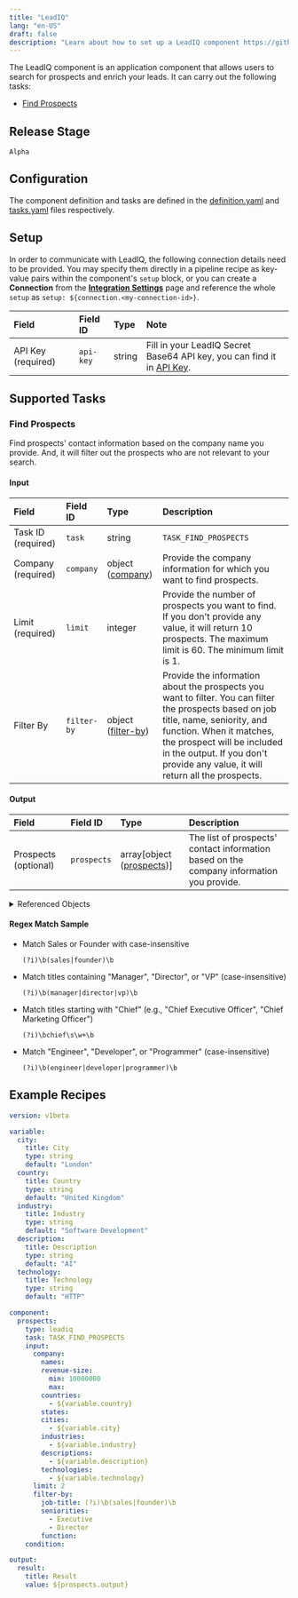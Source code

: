 ```yaml
---
title: "LeadIQ"
lang: "en-US"
draft: false
description: "Learn about how to set up a LeadIQ component https://github.com/instill-ai/instill-core"
---
```


The LeadIQ component is an application component that allows users to search for prospects and enrich your leads.
It can carry out the following tasks:
- [Find Prospects](#find-prospects)



## Release Stage

`Alpha`



## Configuration

The component definition and tasks are defined in the [definition.yaml](https://github.com/instill-ai/pipeline-backend/blob/main/pkg/component/application/leadiq/v0/config/definition.yaml) and [tasks.yaml](https://github.com/instill-ai/pipeline-backend/blob/main/pkg/component/application/leadiq/v0/config/tasks.yaml) files respectively.




## Setup


In order to communicate with LeadIQ, the following connection details need to be
provided. You may specify them directly in a pipeline recipe as key-value pairs
within the component's `setup` block, or you can create a **Connection** from
the [**Integration Settings**](https://docs.instill-ai.com/docs/set-up-component)
page and reference the whole `setup` as `setup:
${connection.<my-connection-id>}`.

<div class="markdown-col-no-wrap" data-col-1 data-col-2>

| Field | Field ID | Type | Note |
| :--- | :--- | :--- | :--- |
| API Key (required) | `api-key` | string | Fill in your LeadIQ Secret Base64 API key, you can find it in [API Key](https://account.leadiq.com/app/settings/api-keys). |

</div>





## Supported Tasks

### Find Prospects

Find prospects' contact information based on the company name you provide. And, it will filter out the prospects who are not relevant to your search.

<h4 id="find-prospects-input">Input</h4>
<div class="markdown-col-no-wrap" data-col-1 data-col-2>

| Field | Field ID | Type | Description |
| :--- | :--- | :--- | :--- |
| Task ID (required) | `task` | string | `TASK_FIND_PROSPECTS` |
| Company (required) | `company` | object ([company](#find-prospects-company)) | Provide the company information for which you want to find prospects. |
| Limit (required) | `limit` | integer | Provide the number of prospects you want to find. If you don't provide any value, it will return 10 prospects. The maximum limit is 60. The minimum limit is 1. |
| Filter By | `filter-by` | object ([filter-by](#find-prospects-filter-by)) | Provide the information about the prospects you want to filter. You can filter the prospects based on job title, name, seniority, and function. When it matches, the prospect will be included in the output. If you don't provide any value, it will return all the prospects. |
</div>

<h4 id="find-prospects-output">Output</h4>
<div class="markdown-col-no-wrap" data-col-1 data-col-2>

| Field | Field ID | Type | Description |
| :--- | :--- | :--- | :--- |
| Prospects (optional) | `prospects` | array[object ([prospects](#find-prospects-prospects))] | The list of prospects' contact information based on the company information you provide. |
</div>

<details>
<summary> Referenced Objects</summary>
<h4 id="find-prospects-company">Company <sup><small><small>Referenced in <a href="#find-prospects-input">Input</a></small></small></sup></h4>

Provide the company information for which you want to find prospects.

<div class="markdown-col-no-wrap" data-col-1 data-col-2>

| Field | Field ID | Type | Note |
| :--- | :--- | :--- | :--- |
| Names | `names` | array | Provide the company names for which you want to find prospects. |
| Revenue Size | `revenue-size` | object ([revenue-size](#find-prospects-revenue-size)) | Provide the min or max revenue size of the company you want to find prospects. If you don't provide any value, it will return all the prospects. If you set the company names, the revenue size will be ignored. |
| Countries | `countries` | array | Provide the countries of the company you want to find prospects. If you don't provide any value, it will return all the prospects. |
| States | `states` | array | Provide the states of the company you want to find prospects. If you don't provide any value, it will return all the prospects. |
| Cities | `cities` | array | Provide the cities of the company you want to find prospects. If you don't provide any value, it will return all the prospects. |
| Industries | `industries` | array | Provide the industries of the company you want to find prospects. If you don't provide any value, it will return all the prospects. |
| Descriptions | `descriptions` | array | Provide the descriptions of the company you want to find prospects. In LeadIQ, it will return the similar companies based on the descriptions. |
| Technologies | `technologies` | array | Provide the technologies used by the company you want to find prospects. If you don't provide any value, it will return all the prospects. |
</div>

<h4 id="find-prospects-filter-by">Filter By <sup><small><small>Referenced in <a href="#find-prospects-input">Input</a></small></small></sup></h4>

Provide the information about the prospects you want to filter. You can filter the prospects based on job title, name, seniority, and function. When it matches, the prospect will be included in the output. If you don't provide any value, it will return all the prospects.

<div class="markdown-col-no-wrap" data-col-1 data-col-2>

| Field | Field ID | Type | Note |
| :--- | :--- | :--- | :--- |
| Job Title | `job-title` | string | Provide the job title of the prospects you want to filter with [regular expression](https://developer.mozilla.org/en-US/docs/Web/JavaScript/Guide/Regular_expressions). |
| Seniorities | `seniorities` | array | Provide the seniorities of the prospects you want to filter. |
| Function | `function` | string | Provide the function of the prospects you want to filter with [regular expression](https://developer.mozilla.org/en-US/docs/Web/JavaScript/Guide/Regular_expressions). |
</div>

<h4 id="find-prospects-prospects">Prospects <sup><small><small>Referenced in <a href="#find-prospects-output">Output</a></small></small></sup></h4>

The list of prospects' contact information based on the company information you provide.

<div class="markdown-col-no-wrap" data-col-1 data-col-2>

| Field | Field ID | Type | Note |
| :--- | :--- | :--- | :--- |
| Name | `name` | string | The name of the prospect. |
| Job Title | `job-title` | string | The job title of the prospect. |
| Seniority | `seniority` | string | The seniority of the prospect. |
| Email | `email` | string | The email address of the prospect. |
| LinkedIn URL | `linkedin-url` | string | The LinkedIn URL of the prospect. |
| Company Name | `company-name` | string | The company name of the prospect. |
| Company Description | `company-description` | string | The description of the company from LeadIQ. |
| Company Industry | `company-industry` | string | The industry of the company from LeadIQ. |
| Company Address | `company-address` | string | The address of the company from LeadIQ. It combines the city, state, and country. |
| Company Technologies | `company-technologies` | array | The technologies used by the company from LeadIQ. |
| Company Technology Categories | `company-technology-categories` | array | The technology categories of the company from LeadIQ. |
| Revenue Size | `revenue-size` | object ([revenue-size](#find-prospects-revenue-size)) | The revenue size of the company from LeadIQ. |
</div>

<h4 id="find-prospects-revenue-size">Revenue Size <sup><small><small>Referenced in <a href="#find-prospects-company">Company</a>, <a href="#find-prospects-prospects">Prospects</a></small></small></sup></h4>

The revenue size of the company from LeadIQ.

<div class="markdown-col-no-wrap" data-col-1 data-col-2>

| Field | Field ID | Type | Note |
| :--- | :--- | :--- | :--- |
| Min | `min` | integer | The minimum revenue size of the company from LeadIQ. |
| Max | `max` | integer | The maximum revenue size of the company from LeadIQ. |
| Description | `description` | string | The description of the revenue size of the company from LeadIQ. |
</div>

</details>

#### Regex Match Sample

- Match Sales or Founder with case-insensitive
    ```regex
    (?i)\b(sales|founder)\b
    ```


- Match titles containing "Manager", "Director", or "VP" (case-insensitive)
    ```regex
    (?i)\b(manager|director|vp)\b
    ```

- Match titles starting with "Chief" (e.g., "Chief Executive Officer", "Chief Marketing Officer")
    ```regex
    (?i)\bchief\s\w+\b
    ```


- Match "Engineer", "Developer", or "Programmer" (case-insensitive)
    ```regex
    (?i)\b(engineer|developer|programmer)\b
    ```


## Example Recipes


```yaml
version: v1beta

variable:
  city:
    title: City
    type: string
    default: "London"
  country:
    title: Country
    type: string
    default: "United Kingdom"
  industry:
    title: Industry
    type: string
    default: "Software Development"
  description:
    title: Description
    type: string
    default: "AI"
  technology:
    title: Technology
    type: string
    default: "HTTP"

component:
  prospects:
    type: leadiq
    task: TASK_FIND_PROSPECTS
    input:
      company:
        names:
        revenue-size:
          min: 10000000
          max:
        countries:
          - ${variable.country}
        states:
        cities:
          - ${variable.city}
        industries:
          - ${variable.industry}
        descriptions:
          - ${variable.description}
        technologies:
          - ${variable.technology}
      limit: 2
      filter-by:
        job-title: (?i)\b(sales|founder)\b
        seniorities:
          - Executive
          - Director
        function:
    condition:

output:
  result:
    title: Result
    value: ${prospects.output}
```
